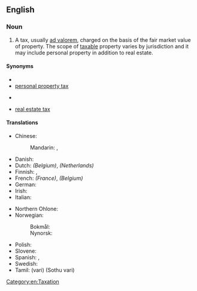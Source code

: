 ==English==
{{wikipedia}}

===Noun===
{{en-noun|es}}

# A tax, usually [[ad valorem]], charged on the basis of the fair market value of property. The scope of [[taxable]] property varies by jurisdiction and it may include personal property in addition to real estate.

====Synonyms====
* {{l|en|council tax}}
* [[personal property tax]]
* {{l|en|rates}} {{q|British, dated}}
* [[real estate tax]]

====Translations====
{{trans-top|tax based on the value of property}}
* Chinese:
*: Mandarin: {{t+|cmn|財產稅|sc=Hani}}, {{t+|cmn|财产税|tr=cáichǎnshuì|sc=Hani}}
* Danish: {{t|da|ejendomsskat|c}}
* Dutch: {{t|nl|onroerende voorheffing|f}} ''(Belgium)'', {{t+|nl|onroerendezaakbelasting|f}} ''(Netherlands)''
* Finnish: {{t+|fi|kiinteistövero}}, {{t+|fi|varallisuusvero}}
* French: {{t+|fr|taxe foncière|f}} ''(France)'', {{t+|fr|précompte immobilier|m}} ''(Belgium)''
* German: {{t+|de|Grundsteuer|f}}
* Irish: {{t|ga|cáin mhaoine|f}}
* Italian: {{t|it|imposta catastale|f}}
{{trans-mid}}
* Northern Ohlone: {{t|cst|shuumi}}
* Norwegian:
*: Bokmål: {{t|nb|eiendomsskatt|m}}
*: Nynorsk: {{t|nn|eigedomsskatt|m}}
* Polish: {{t|pl|podatek od nieruchomości}}
* Slovene: {{t|sl|davek na premoženje|m}}
* Spanish: {{t|es|impuesto predial|m}}, {{t|es|impuesto real|m}}
* Swedish: {{t+|sv|fastighetsskatt|c}}
* Tamil: {{t+|ta|வரி}} (vari) (Sothu vari)
{{trans-bottom}}

[[Category:en:Taxation]]